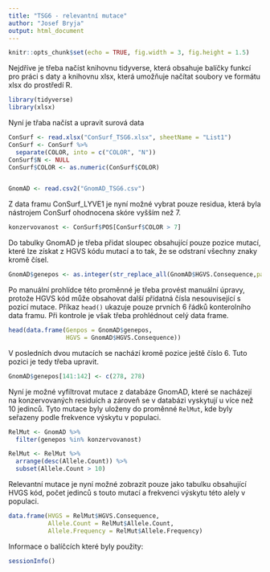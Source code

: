 ```yaml
---
title: "TSG6 - relevantní mutace"
author: "Josef Bryja"
output: html_document
---
```


```r
knitr::opts_chunk$set(echo = TRUE, fig.width = 3, fig.height = 1.5)
```

Nejdříve je třeba načíst knihovnu tidyverse, která obsahuje balíčky funkcí pro práci s daty a knihovnu xlsx, která umožňuje načítat soubory ve formátu xlsx do prostředí R.
```r
library(tidyverse)
library(xlsx)
```

Nyní je třaba načíst a upravit surová data
```r
ConSurf <- read.xlsx("ConSurf_TSG6.xlsx", sheetName = "List1")
ConSurf <- ConSurf %>% 
  separate(COLOR, into = c("COLOR", "N")) 
ConSurf$N <- NULL
ConSurf$COLOR <- as.numeric(ConSurf$COLOR)


GnomAD <- read.csv2("GnomAD_TSG6.csv")
```

Z data framu ConSurf_LYVE1 je nyní možné vybrat pouze residua, která byla nástrojem ConSurf ohodnocena skóre vyšším než 7.
```r
konzervovanost <- ConSurf$POS[ConSurf$COLOR > 7]
```

Do tabulky GnomAD je třeba přidat sloupec obsahující pouze pozice mutací, které lze získat z HGVS kódu mutací a to tak, že se odstraní všechny znaky kromě čísel. 
```r
GnomAD$genepos <- as.integer(str_replace_all(GnomAD$HGVS.Consequence,pattern = "[a-zA-Z.]",""))
```

Po manuální prohlídce této proměnné je třeba provést manuální úpravy, protože HGVS kód může obsahovat další přídatná čísla nesouvisející s pozicí mutace. Příkaz `head()` ukazuje pouze prvních 6 řádků konterolního data framu. Při kontrole je však třeba prohlédnout celý data frame.
```r
head(data.frame(Genpos = GnomAD$genepos, 
                HGVS = GnomAD$HGVS.Consequence))
```

V posledních dvou mutacích se nachází kromě pozice ještě číslo 6. Tuto pozici je tedy třeba upravit.
```r
GnomAD$genepos[141:142] <- c(278, 278)
```

Nyní je možné vyfiltrovat mutace z databáze GnomAD, které se nacházejí na konzervovaných residuích a zároveň se v databázi vyskytují u více než 10 jedinců. Tyto mutace byly uloženy do proměnné `RelMut`, kde byly seřazeny podle frekvence výskytu v populaci.
```r
RelMut <- GnomAD %>% 
  filter(genepos %in% konzervovanost)

RelMut <- RelMut %>% 
  arrange(desc(Allele.Count)) %>% 
  subset(Allele.Count > 10)
```

Relevantní mutace je nyní možné zobrazit pouze jako tabulku obsahující HVGS kód, počet jedinců s touto mutací a frekvenci výskytu této alely v populaci.
```r
data.frame(HVGS = RelMut$HGVS.Consequence, 
           Allele.Count = RelMut$Allele.Count,
           Allele.Frequency = RelMut$Allele.Frequency)
```

Informace o balíčcích které byly použity:
```r
sessionInfo()
```